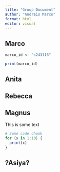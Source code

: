 ```yaml
---
title: "Group Document"
author: "Andreis Marco"
format: html
editor: visual
---
```


## Marco

```r
marco_id <- "s243116"
```

```r
print(marco_id)
```

## Anita

## Rebecca

## Magnus

This is some text

```r
# Some code chunk 
for (x in 1:10) {
  print(x)
}
```

## ?Asiya?
